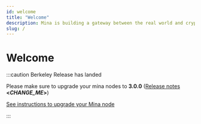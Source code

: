 ```yaml
---
id: welcome
title: "Welcome"
description: Mina is building a gateway between the real world and crypto — and the infrastructure for the secure, democratic future we all deserve.
slug: /
---
```



# Welcome

:::caution Berkeley Release has landed

Please make sure to upgrade your mina nodes to **3.0.0** ([Release notes](https://github.com/MinaProtocol/mina/discussions/15662) **<_CHANGE_ME_>**)

[See instructions to upgrade your Mina node](/node-operators/requirements)

:::

<HomepageFeatures />
